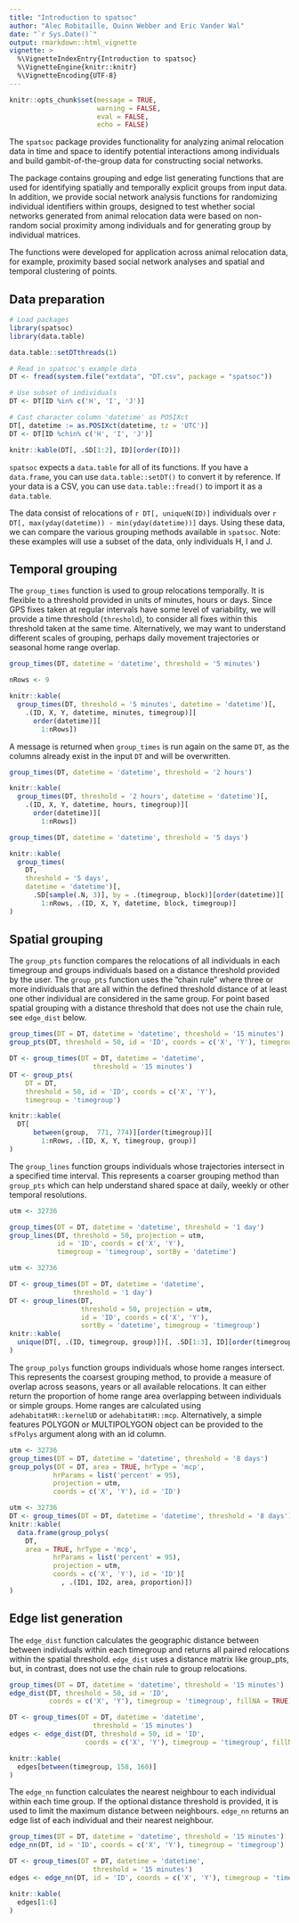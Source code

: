 ```yaml
---
title: "Introduction to spatsoc"
author: "Alec Robitaille, Quinn Webber and Eric Vander Wal"
date: "`r Sys.Date()`"
output: rmarkdown::html_vignette
vignette: >
  %\VignetteIndexEntry{Introduction to spatsoc}
  %\VignetteEngine{knitr::knitr}
  %\VignetteEncoding{UTF-8}
---
```


```r
knitr::opts_chunk$set(message = TRUE, 
                      warning = FALSE,
                      eval = FALSE, 
                      echo = FALSE)
```

The `spatsoc` package provides functionality for analyzing animal relocation data in time and space to identify potential interactions among individuals and build gambit-of-the-group data for constructing social networks. 

The package contains grouping and edge list generating functions that are used for identifying spatially and temporally explicit groups from input data. In addition, we provide social network analysis functions for randomizing individual identifiers within groups, designed to test whether social networks generated from animal relocation data were based on non-random social proximity among individuals and for generating group by individual matrices.

The functions were developed for application across animal relocation data, for example, proximity based social network analyses and spatial and temporal clustering of points.

## Data preparation

```r
# Load packages
library(spatsoc)
library(data.table)
```

```r
data.table::setDTthreads(1)
```

```r
# Read in spatsoc's example data
DT <- fread(system.file("extdata", "DT.csv", package = "spatsoc"))

# Use subset of individuals
DT <- DT[ID %in% c('H', 'I', 'J')]

# Cast character column 'datetime' as POSIXct
DT[, datetime := as.POSIXct(datetime, tz = 'UTC')]
DT <- DT[ID %chin% c('H', 'I', 'J')]
```

```r
knitr::kable(DT[, .SD[1:2], ID][order(ID)])
```


`spatsoc` expects a `data.table` for all of its functions. If you have a
`data.frame`, you can use `data.table::setDT()` to convert it by reference. If
your data is a CSV, you can use `data.table::fread()` to import it as a
`data.table`.

The data consist of relocations of `r DT[, uniqueN(ID)]` individuals over `r
DT[, max(yday(datetime)) - min(yday(datetime))]` days. Using these data, we can
compare the various grouping methods available in `spatsoc`. Note: these
examples will use a subset of the data, only individuals H, I and J.

## Temporal grouping
The `group_times` function is used to group relocations temporally. It is
flexible to a threshold provided in units of minutes, hours or days. Since GPS
fixes taken at regular intervals have some level of variability, we will provide
a time threshold (`threshold`), to consider all fixes within this threshold
taken at the same time. Alternatively, we may want to understand different
scales of grouping, perhaps daily movement trajectories or seasonal home range
overlap.

```r
group_times(DT, datetime = 'datetime', threshold = '5 minutes')
```

```r
nRows <- 9
```

```r
knitr::kable(
  group_times(DT, threshold = '5 minutes', datetime = 'datetime')[, 
    .(ID, X, Y, datetime, minutes, timegroup)][
      order(datetime)][
        1:nRows])
```


A message is returned when `group_times` is run again on the same `DT`, as the columns already exist in the input `DT` and will be overwritten. 

```r
group_times(DT, datetime = 'datetime', threshold = '2 hours')
```

```r
knitr::kable(
  group_times(DT, threshold = '2 hours', datetime = 'datetime')[, 
    .(ID, X, Y, datetime, hours, timegroup)][
      order(datetime)][
        1:nRows])
```

```r
group_times(DT, datetime = 'datetime', threshold = '5 days')
```

```r
knitr::kable(
  group_times(
    DT, 
    threshold = '5 days', 
    datetime = 'datetime')[,
      .SD[sample(.N, 3)], by = .(timegroup, block)][order(datetime)][
        1:nRows, .(ID, X, Y, datetime, block, timegroup)]
)
```

## Spatial grouping
The `group_pts` function compares the relocations of all individuals in each
timegroup and groups individuals based on a distance threshold provided by the
user. The `group_pts` function uses the "chain rule" where three or more
individuals that are all within the defined threshold distance of at least one
other individual are considered in the same group. For point based spatial
grouping with a distance threshold that does not use the chain rule, see
`edge_dist` below.

```r
group_times(DT = DT, datetime = 'datetime', threshold = '15 minutes')
group_pts(DT, threshold = 50, id = 'ID', coords = c('X', 'Y'), timegroup = 'timegroup')
```

```r
DT <- group_times(DT = DT, datetime = 'datetime', 
                     threshold = '15 minutes')
DT <- group_pts(
    DT = DT,
    threshold = 50, id = 'ID', coords = c('X', 'Y'),
    timegroup = 'timegroup')

knitr::kable(
  DT[
      between(group,  771, 774)][order(timegroup)][
        1:nRows, .(ID, X, Y, timegroup, group)]
)
```


The `group_lines` function groups individuals whose trajectories intersect in a
specified time interval. This represents a coarser grouping method than
`group_pts` which can help understand shared space at daily, weekly or other
temporal resolutions.

```r
utm <- 32736

group_times(DT = DT, datetime = 'datetime', threshold = '1 day')
group_lines(DT, threshold = 50, projection = utm, 
            id = 'ID', coords = c('X', 'Y'),
            timegroup = 'timegroup', sortBy = 'datetime')
```

```r
utm <- 32736

DT <- group_times(DT = DT, datetime = 'datetime', 
                threshold = '1 day')
DT <- group_lines(DT,
                  threshold = 50, projection = utm, 
                  id = 'ID', coords = c('X', 'Y'), 
                  sortBy = 'datetime', timegroup = 'timegroup')
knitr::kable(
  unique(DT[, .(ID, timegroup, group)])[, .SD[1:3], ID][order(timegroup)]
)
```


The `group_polys` function groups individuals whose home ranges intersect. This
represents the coarsest grouping method, to provide a measure of overlap across
seasons, years or all available relocations. It can either return the proportion
of home range area overlapping between individuals or simple groups. Home ranges
are calculated using `adehabitatHR::kernelUD` or `adehabitatHR::mcp`.
Alternatively, a simple features POLYGON or MULTIPOLYGON object can be provided
to the `sfPolys` argument along with an id column.

```r
utm <- 32736
group_times(DT = DT, datetime = 'datetime', threshold = '8 days')
group_polys(DT = DT, area = TRUE, hrType = 'mcp',
           hrParams = list('percent' = 95),
           projection = utm,
           coords = c('X', 'Y'), id = 'ID')
```

```r
utm <- 32736
DT <- group_times(DT = DT, datetime = 'datetime', threshold = '8 days')
knitr::kable(
  data.frame(group_polys(
    DT, 
    area = TRUE, hrType = 'mcp',
           hrParams = list('percent' = 95),
           projection = utm,
           coords = c('X', 'Y'), id = 'ID')[
             , .(ID1, ID2, area, proportion)])
)
```

## Edge list generation
The `edge_dist` function calculates the geographic distance between between
individuals within each timegroup and returns all paired relocations within the
spatial threshold. `edge_dist` uses a distance matrix like group_pts, but, in
contrast, does not use the chain rule to group relocations.

```r
group_times(DT = DT, datetime = 'datetime', threshold = '15 minutes')
edge_dist(DT, threshold = 50, id = 'ID', 
          coords = c('X', 'Y'), timegroup = 'timegroup', fillNA = TRUE)
```

```r
DT <- group_times(DT = DT, datetime = 'datetime', 
                     threshold = '15 minutes')
edges <- edge_dist(DT, threshold = 50, id = 'ID', 
                   coords = c('X', 'Y'), timegroup = 'timegroup', fillNA = TRUE)

knitr::kable(
  edges[between(timegroup, 158, 160)]
)
```

The `edge_nn` function calculates the nearest neighbour to each individual
within each time group. If the optional distance threshold is provided, it is
used to limit the maximum distance between neighbours. `edge_nn` returns an edge
list of each individual and their nearest neighbour.

```r
group_times(DT = DT, datetime = 'datetime', threshold = '15 minutes')
edge_nn(DT, id = 'ID', coords = c('X', 'Y'), timegroup = 'timegroup')
```

```r
DT <- group_times(DT = DT, datetime = 'datetime', 
                     threshold = '15 minutes')
edges <- edge_nn(DT, id = 'ID', coords = c('X', 'Y'), timegroup = 'timegroup')

knitr::kable(
  edges[1:6]
)
```

